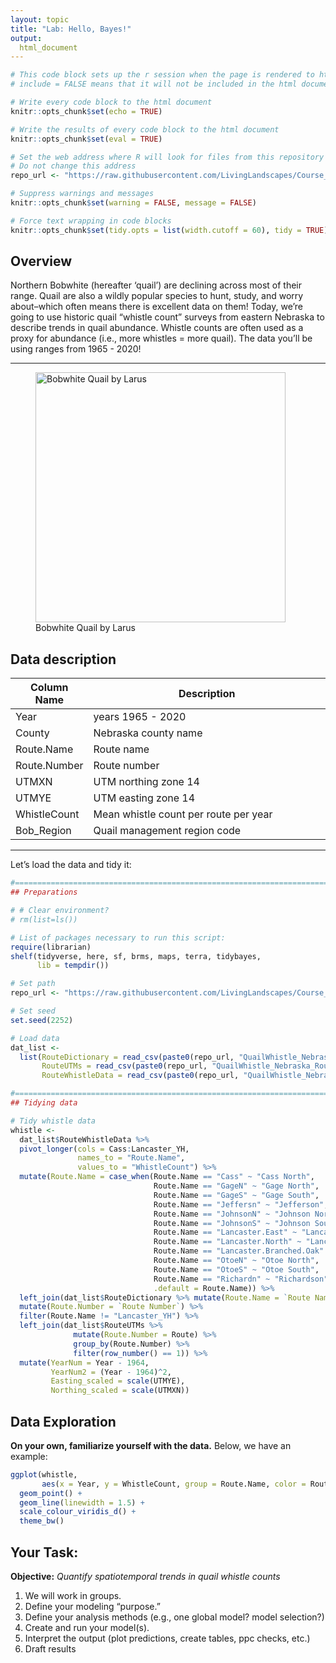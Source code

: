 ```yaml
---
layout: topic
title: "Lab: Hello, Bayes!"
output: 
  html_document
---
```



```r

# This code block sets up the r session when the page is rendered to html
# include = FALSE means that it will not be included in the html document

# Write every code block to the html document 
knitr::opts_chunk$set(echo = TRUE)

# Write the results of every code block to the html document 
knitr::opts_chunk$set(eval = TRUE)

# Set the web address where R will look for files from this repository
# Do not change this address
repo_url <- "https://raw.githubusercontent.com/LivingLandscapes/Course_EcologicalModeling/master/data/"

# Suppress warnings and messages
knitr::opts_chunk$set(warning = FALSE, message = FALSE) 

# Force text wrapping in code blocks
knitr::opts_chunk$set(tidy.opts = list(width.cutoff = 60), tidy = TRUE)

```

## Overview


Northern Bobwhite (hereafter 'quail') are declining across most of their range. Quail are also a wildly popular species to hunt, study, and worry about--which often means there is excellent data on them! Today, we're going to use historic quail "whistle count" surveys from eastern Nebraska to describe trends in quail abundance. Whistle counts are often used as a proxy for abundance (i.e., more whistles = more quail). The data you'll be using ranges from 1965 - 2020! 

---

<p>
![Bobwhite Quail by Larus](https://github.com/LivingLandscapes/Course_EcologicalModeling/raw/master/images/Bobwhite_larus10.jpg){width=400px}
<p>

## Data description


| **Column Name**| **Description**                                             |
|----------------|-------------------------------------------------------------|
| Year       | years 1965 - 2020                                           |
| County   | Nebraska county name|
| Route.Name | Route name                  |
| Route.Number        | Route number                                                    |
| UTMXN       | UTM northing zone 14                                                   |
| UTMYE      | UTM easting zone 14                       |
| WhistleCount        | Mean whistle count per route per year |
| Bob_Region | Quail management region code |

---

Let's load the data and tidy it:

```r

#===============================================================================
## Preparations

# # Clear environment?
# rm(list=ls())

# List of packages necessary to run this script:
require(librarian)
shelf(tidyverse, here, sf, brms, maps, terra, tidybayes,
      lib = tempdir())

# Set path
repo_url <- "https://raw.githubusercontent.com/LivingLandscapes/Course_EcologicalModeling/master/data/"

# Set seed
set.seed(2252)

# Load data
dat_list <- 
  list(RouteDictionary = read_csv(paste0(repo_url, "QuailWhistle_Nebraska_RouteDictionary.csv")),
       RouteUTMs = read_csv(paste0(repo_url, "QuailWhistle_Nebraska_RouteUTMs.csv")),
       RouteWhistleData = read_csv(paste0(repo_url, "QuailWhistle_Nebraska_RouteWhistleData.csv")))

#=============================================================================
## Tidying data

# Tidy whistle data
whistle <- 
  dat_list$RouteWhistleData %>%
  pivot_longer(cols = Cass:Lancaster_YH,
               names_to = "Route.Name",
               values_to = "WhistleCount") %>%
  mutate(Route.Name = case_when(Route.Name == "Cass" ~ "Cass North",
                                Route.Name == "GageN" ~ "Gage North",
                                Route.Name == "GageS" ~ "Gage South",
                                Route.Name == "Jeffersn" ~ "Jefferson",
                                Route.Name == "JohnsonN" ~ "Johnson North",
                                Route.Name == "JohnsonS" ~ "Johnson South",
                                Route.Name == "Lancaster.East" ~ "Lancaster East",
                                Route.Name == "Lancaster.North" ~ "Lancaster North",
                                Route.Name == "Lancaster.Branched.Oak" ~ "Lancaster-Branched Oak",
                                Route.Name == "OtoeN" ~ "Otoe North",
                                Route.Name == "OtoeS" ~ "Otoe South",
                                Route.Name == "Richardn" ~ "Richardson",
                                .default = Route.Name)) %>%
  left_join(dat_list$RouteDictionary %>% mutate(Route.Name = `Route Name`)) %>%
  mutate(Route.Number = `Route Number`) %>%
  filter(Route.Name != "Lancaster_YH") %>%
  left_join(dat_list$RouteUTMs %>%
              mutate(Route.Number = Route) %>%
              group_by(Route.Number) %>%
              filter(row_number() == 1)) %>%
  mutate(YearNum = Year - 1964,
         YearNum2 = (Year - 1964)^2,
         Easting_scaled = scale(UTMYE),
         Northing_scaled = scale(UTMXN))


```

## Data Exploration

**On your own, familiarize yourself with the data.** Below, we have an example:

```r

ggplot(whistle,
       aes(x = Year, y = WhistleCount, group = Route.Name, color = Route.Name)) + 
  geom_point() +
  geom_line(linewidth = 1.5) + 
  scale_colour_viridis_d() +
  theme_bw()

```

## Your Task:

**Objective:** *Quantify spatiotemporal trends in quail whistle counts*

1. We will work in groups.
2. Define your modeling “purpose.”
3. Define your analysis methods (e.g., one global model? model selection?)
4. Create and run your model(s). 
5. Interpret the output (plot predictions, create tables, ppc checks, etc.)
6. Draft results
